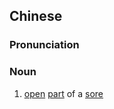 ==Chinese==
{{zh-forms|s=疮口}}

===Pronunciation===
{{zh-pron
|m=chuāngkǒu
|cat=n
}}

===Noun===
{{zh-noun}}

# [[open]] [[part]] of a [[sore]]